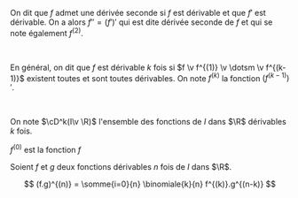 

<Item type='definition' titre="dérivées d'ordre supérieur" searchDesc="fonction">

On dit que $f$ admet une dérivée seconde si $f$ est dérivable et que $f'$ est dérivable. On a alors $f'' = (f')'$ qui est dite dérivée seconde de $f$ et qui se note également $f^{(2)}$.

<br/> 

En général, on dit que $f$ est dérivable $k$ fois si $f \v f^{(1)} \v \dotsm \v f^{(k-1)}$ existent toutes et sont toutes dérivables. On note $f^{(k)}$ la fonction $\big(f^{(k-1)}\big)'$.

<br/> 

On note $\cD^k(I\v \R)$ l'ensemble des fonctions de $I$ dans $\R$ dérivables $k$ fois.

</Item>

<Remarque titre=''>

 $f^{(0)}$ est la fonction $f$
</Remarque>

<Item type='proposition' titre='formule de newton' searchDesc="fonction dérivée">


Soient $f$ et $g$ deux fonctions dérivables $n$ fois de $I$ dans $\R$.

$$
(f.g)^{(n)} = \somme{i=0}{n} \binomiale{k}{n} f^{(k)}.g^{(n-k)}
$$
</Item>
